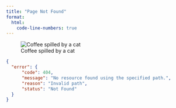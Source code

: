 ```yaml
---
title: "Page Not Found"
format:
  html:
    code-line-numbers: true
---
```


![Coffee spilled by a cat](images/coffee-cat.svg)

```json
{
  "error": {
      "code": 404,
      "message": "No resource found using the specified path.",
      "reason": "Invalid path",
      "status": "Not Found"
  }
}
```
